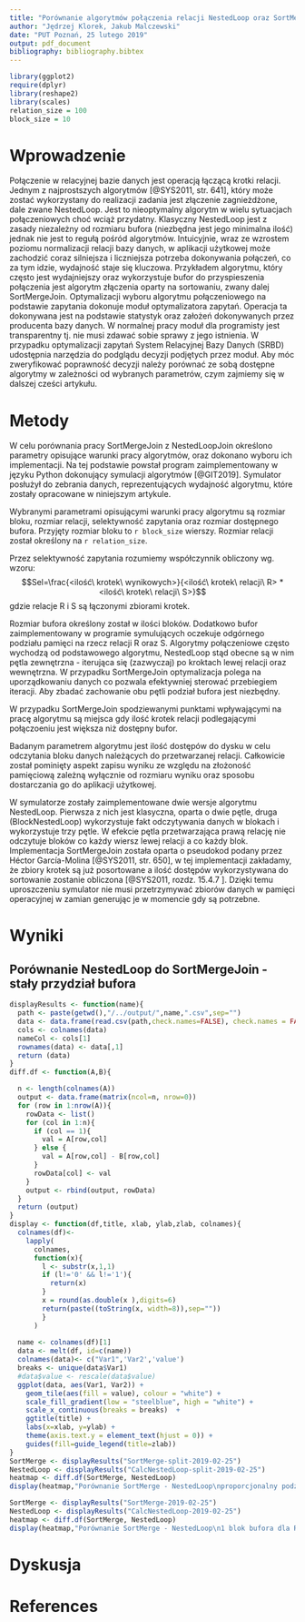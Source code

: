 ```yaml
---
title: "Porównanie algorytmów połączenia relacji NestedLoop oraz SortMergeJoin w zależności od selektywności oraz rozmiaru bufora."
author: "Jędrzej Klorek, Jakub Malczewski"
date: "PUT Poznań, 25 lutego 2019"
output: pdf_document
bibliography: bibliography.bibtex
---
```


```r
library(ggplot2)
require(dplyr) 
library(reshape2)
library(scales)
relation_size = 100
block_size = 10
```

# Wprowadzenie
Połączenie w relacyjnej bazie danych jest operacją łączącą krotki relacji. Jednym z najprostszych algorytmów [@SYS2011, str. 641], który może zostać wykorzystany do realizacji zadania jest złączenie zagnieżdżone, dale zwane NestedLoop. Jest to nieoptymalny algorytm w wielu sytuacjach połączeniowych choć wciąż przydatny.  Klasyczny NestedLoop jest z zasady niezależny od rozmiaru bufora (niezbędna jest jego minimalna ilość) jednak nie jest to regułą pośród algorytmów. Intuicyjnie, wraz ze wzrostem poziomu normalizacji relacji bazy danych,  w aplikacji użytkowej może zachodzić coraz silniejsza i liczniejsza potrzeba dokonywania połączeń, co za tym idzie, wydajność staje się kluczowa. Przykładem algorytmu, który często jest wydajniejszy oraz wykorzystuje bufor do przyspieszenia połączenia jest algorytm złączenia oparty na sortowaniu, zwany dalej SortMergeJoin.  Optymalizacji wyboru algorytmu połączeniowego na podstawie zapytania dokonuje moduł optymalizatora zapytań. Operacja ta dokonywana jest na podstawie statystyk oraz założeń dokonywanych przez producenta bazy danych. W normalnej pracy moduł dla programisty jest transparentny tj. nie musi zdawać sobie sprawy z jego istnienia. W przypadku optymalizacji zapytań System Relacyjnej Bazy Danych (SRBD) udostępnia narzędzia do podglądu decyzji podjętych przez moduł. Aby móc zweryfikować poprawność decyzji należy porównać ze sobą dostępne algorytmy w zależności od wybranych parametrów, czym zajmiemy się w dalszej cześci artykułu.

# Metody
W celu porównania pracy SortMergeJoin z NestedLoopJoin określono parametry opisujące warunki pracy algorytmów, oraz dokonano wyboru ich implementacji. Na tej podstawie powstał program zaimplementowany w języku Python dokonujący symulacji algorytmów [@GIT2019]. Symulator posłużył do zebrania danych, reprezentujących wydajność algorytmu, które zostały opracowane w niniejszym artykule.

Wybranymi parametrami opisującymi warunki pracy algorytmu są rozmiar bloku, rozmiar relacji, selektywność zapytania oraz rozmiar dostępnego bufora. Przyjęty rozmiar bloku to `r block_size` wierszy. Rozmiar relacji został określony na `r relation_size`.

Przez selektywność zapytania rozumiemy współczynnik obliczony wg. wzoru:
$$Sel=\frac{<ilość\ krotek\ wynikowych>}{<ilość\ krotek\ relacji\ R> * <ilość\ krotek\ relacji\ S>}$$
gdzie relacje R i S są łączonymi zbiorami krotek. 

Rozmiar bufora określony został w ilości bloków. Dodatkowo bufor zaimplementowany w programie symulujących oczekuje odgórnego podziału pamięci na rzecz relacji R oraz S. Algorytmy połączeniowe często wychodzą od podstawowego algorytmu, NestedLoop stąd obecne są w nim pętla zewnętrzna - iterująca się (zazwyczaj) po kroktach lewej relacji oraz wewnętrzna. W przypadku SortMergeJoin optymalizacja polega na uporządkowaniu danych co pozwala efektywniej sterować przebiegiem iteracji. Aby zbadać zachowanie obu pętli podział bufora jest niezbędny.

W przypadku SortMergeJoin spodziewanymi punktami wpływającymi na pracę algorytmu są miejsca gdy ilość krotek relacji podlegającymi połączoeniu jest większa niż dostępny bufor. 

Badanym parametrem algorytmu jest ilość dostępów do dysku w celu odczytania bloku danych należących do przetwarzanej relacji. Całkowicie został pominięty aspekt zapisu wyniku ze względu na złożoność pamięciową zależną wyłącznie od rozmiaru wyniku oraz sposobu dostarczania go do aplikacji użytkowej.

W symulatorze zostały zaimplementowane dwie wersje algorytmu NestedLoop. Pierwsza z nich jest klasyczna, oparta o dwie pętle, druga (BlockNestedLoop) wykorzystuje fakt odczytywania danych w blokach i wykorzystuje trzy pętle. W efekcie pętla przetwarzająca prawą relację nie odczytuje bloków co każdy wiersz lewej relacji a co każdy blok. Implementacja SortMergeJoin została oparta o pseudokod podany przez Héctor García-Molina [@SYS2011, str. 650], w tej implementacji zakładamy, że zbiory krotek są już posortowane a ilość dostępów wykorzystywana do sortowanie zostanie obliczona [@SYS2011, rozdz. 15.4.7 ]. Dzięki temu uproszczeniu symulator nie musi przetrzymywać zbiorów danych w pamięci operacyjnej w zamian generując je w momencie gdy są potrzebne. 

# Wyniki

## Porównanie NestedLoop do SortMergeJoin - stały przydział bufora
```r

displayResults <- function(name){
  path <- paste(getwd(),"/../output/",name,".csv",sep="")
  data <- data.frame(read.csv(path,check.names=FALSE), check.names = FALSE)
  cols <- colnames(data)
  nameCol <- cols[1]
  rownames(data) <- data[,1]
  return (data)
}
diff.df <- function(A,B){

  n <- length(colnames(A))
  output <- data.frame(matrix(ncol=n, nrow=0))
  for (row in 1:nrow(A)){
    rowData <- list()
    for (col in 1:n){
      if (col == 1){
        val = A[row,col]
      } else {
        val = A[row,col] - B[row,col]
      }
      rowData[col] <- val
    }
    output <- rbind(output, rowData)
  }
  return (output)
}
display <- function(df,title, xlab, ylab,zlab, colnames){
  colnames(df)<-
    lapply(
      colnames,
      function(x){ 
        l <- substr(x,1,1)
        if (l!='0' && l!='1'){
          return(x)
        }
        x = round(as.double(x ),digits=6)
        return(paste((toString(x, width=8)),sep=""))
        }
      )
  
  name <- colnames(df)[1]
  data <- melt(df, id=c(name))
  colnames(data)<- c("Var1",'Var2','value')
  breaks <- unique(data$Var1)
  #data$value <- rescale(data$value)
  ggplot(data, aes(Var1, Var2)) + 
    geom_tile(aes(fill = value), colour = "white") + 
    scale_fill_gradient(low = "steelblue", high = "white") + 
    scale_x_continuous(breaks = breaks)  + 
    ggtitle(title) + 
    labs(x=xlab, y=ylab) + 
    theme(axis.text.y = element_text(hjust = 0)) + 
    guides(fill=guide_legend(title=zlab))
}
SortMerge <- displayResults("SortMerge-split-2019-02-25")
NestedLoop <- displayResults("CalcNestedLoop-split-2019-02-25")
heatmap <- diff.df(SortMerge, NestedLoop)
display(heatmap,"Porównanie SortMerge - NestedLoop\nproporcjonalny podział bufora","Rozmiar bufora, podzielony 50% - 50%","Selektywność","Różnica",colnames(SortMerge))

SortMerge <- displayResults("SortMerge-2019-02-25")
NestedLoop <- displayResults("CalcNestedLoop-2019-02-25")
heatmap <- diff.df(SortMerge, NestedLoop)
display(heatmap,"Porównanie SortMerge - NestedLoop\n1 blok bufora dla R","Rozmiar bufora, podzielony 1 - (n-1)","Selektywność","Różnica",colnames(SortMerge))
```
# Dyskusja

# References
